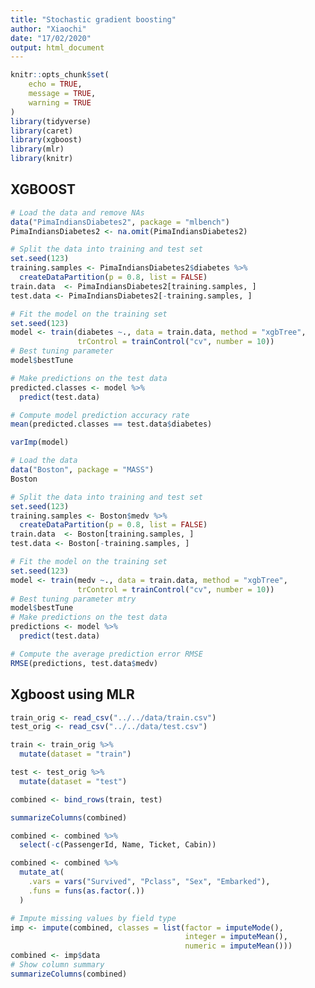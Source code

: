 ```yaml
---
title: "Stochastic gradient boosting"
author: "Xiaochi"
date: "17/02/2020"
output: html_document
---
```


```r
knitr::opts_chunk$set(
	echo = TRUE,
	message = TRUE,
	warning = TRUE
)
library(tidyverse)
library(caret)
library(xgboost)
library(mlr)
library(knitr)
```

## XGBOOST

```r
# Load the data and remove NAs
data("PimaIndiansDiabetes2", package = "mlbench")
PimaIndiansDiabetes2 <- na.omit(PimaIndiansDiabetes2)

# Split the data into training and test set
set.seed(123)
training.samples <- PimaIndiansDiabetes2$diabetes %>% 
  createDataPartition(p = 0.8, list = FALSE)
train.data  <- PimaIndiansDiabetes2[training.samples, ]
test.data <- PimaIndiansDiabetes2[-training.samples, ]

# Fit the model on the training set
set.seed(123)
model <- train(diabetes ~., data = train.data, method = "xgbTree",
               trControl = trainControl("cv", number = 10))
# Best tuning parameter
model$bestTune

# Make predictions on the test data
predicted.classes <- model %>% 
  predict(test.data)

# Compute model prediction accuracy rate
mean(predicted.classes == test.data$diabetes)

varImp(model)
```

```r
# Load the data
data("Boston", package = "MASS")
Boston

# Split the data into training and test set
set.seed(123)
training.samples <- Boston$medv %>%
  createDataPartition(p = 0.8, list = FALSE)
train.data  <- Boston[training.samples, ]
test.data <- Boston[-training.samples, ]

# Fit the model on the training set
set.seed(123)
model <- train(medv ~., data = train.data, method = "xgbTree",
               trControl = trainControl("cv", number = 10))
# Best tuning parameter mtry
model$bestTune
# Make predictions on the test data
predictions <- model %>% 
  predict(test.data)

# Compute the average prediction error RMSE
RMSE(predictions, test.data$medv)
```

## Xgboost using MLR

```r
train_orig <- read_csv("../../data/train.csv")
test_orig <- read_csv("../../data/test.csv")

train <- train_orig %>%
  mutate(dataset = "train")

test <- test_orig %>%
  mutate(dataset = "test")

combined <- bind_rows(train, test)

summarizeColumns(combined)

combined <- combined %>%
  select(-c(PassengerId, Name, Ticket, Cabin))

combined <- combined %>%
  mutate_at(
    .vars = vars("Survived", "Pclass", "Sex", "Embarked"),
    .funs = funs(as.factor(.))
  )

# Impute missing values by field type
imp <- impute(combined, classes = list(factor = imputeMode(),
                                       integer = imputeMean(),
                                       numeric = imputeMean()))
combined <- imp$data
# Show column summary
summarizeColumns(combined)
```


```r

```



